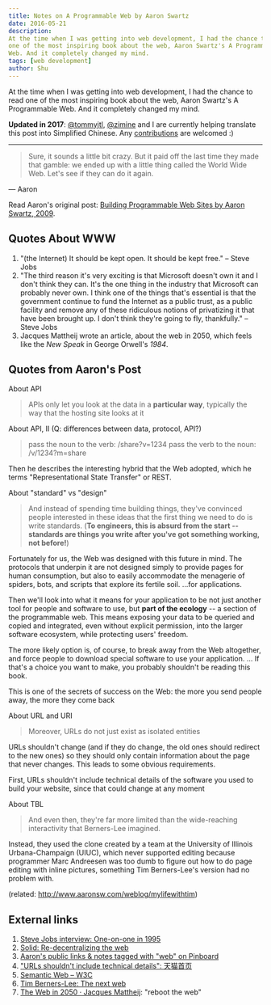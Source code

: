```yaml
---
title: Notes on A Programmable Web by Aaron Swartz
date: 2016-05-21
description:
At the time when I was getting into web development, I had the chance to read
one of the most inspiring book about the web, Aaron Swartz's A Programmable
Web. And it completely changed my mind.
tags: [web development]
author: Shu
---
```


At the time when I was getting into web development, I had the chance to read
one of the most inspiring book about the web, Aaron Swartz's A Programmable Web.
And it completely changed my mind.

**Updated in
2017**: [@tommyjtl](https://github.com/tommyjtl), [@zimine](https://github.com/zimine) and
I are currently helping translate this post into Simplified Chinese.
Any [contributions](https://github.com/tommyjtl/the-programmable-web/tree/translation) are
welcomed :)

---

> Sure, it sounds a little bit crazy. But it paid off the last time they made
> that gamble: we ended up with a little thing called the World Wide Web. Let's
> see if they can do it again.

— Aaron

Read Aaron's original post:
[Building Programmable Web Sites by Aaron Swartz, 2009](http://www.cs.rpi.edu/~hendler/ProgrammableWebSwartz2009.html).

## Quotes About WWW

1. "(the Internet) It should be kept open. It should be kept free." – Steve Jobs
2. "The third reason it's very exciting is that Microsoft doesn't own it and I
don't think they can. It's the one thing in the industry that Microsoft can
probably never own. I think one of the things that's essential is that the
government continue to fund the Internet as a public trust, as a public
facility and remove any of these ridiculous notions of privatizing it that
have been brought up. I don't think they're going to fly, thankfully." –
Steve Jobs
3. Jacques Mattheij wrote an article, about the web in 2050, which feels like
the *New Speak* in George Orwell's _1984_.

## Quotes from Aaron's Post

About API

> APIs only let you look at the data in a **particular way**, typically the way
> that the hosting site looks at it

About API, II (Q: differences between data, protocol, API?)

> pass the noun to the verb: /share?v=1234 pass the verb to the noun:
> /v/1234?m=share

Then he describes the interesting hybrid that the Web adopted, which he terms
"Representational State Transfer" or REST.

About "standard" vs "design"

> And instead of spending time building things, they've convinced people
> interested in these ideas that the first thing we need to do is write
> standards. (**To engineers, this is absurd from the start -- standards are
> things you write after you've got something working, not before!**)

Fortunately for us, the Web was designed with this future in mind. The protocols
that underpin it are not designed simply to provide pages for human consumption,
but also to easily accommodate the menagerie of spiders, bots, and scripts that
explore its fertile soil. ...for applications.

Then we'll look into what it means for your application to be not just another
tool for people and software to use, but **part of the ecology** -- a section of
the programmable web. This means exposing your data to be queried and copied and
integrated, even without explicit permission, into the larger software
ecosystem, while protecting users' freedom.

The more likely option is, of course, to break away from the Web altogether, and
force people to download special software to use your application. ... If that's
a choice you want to make, you probably shouldn't be reading this book.

This is one of the secrets of success on the Web: the more you send people away,
the more they come back

About URL and URI

> Moreover, URLs do not just exist as isolated entities

URLs shouldn't change (and if they do change, the old ones should redirect to
the new ones) so they should only contain information about the page that never
changes. This leads to some obvious requirements.

First, URLs shouldn't include technical details of the software you used to
build your website, since that could change at any moment

About TBL

> And even then, they're far more limited than the wide-reaching interactivity
> that Berners-Lee imagined.

Instead, they used the clone created by a team at the University of Illinois
Urbana-Champaign (UIUC), which never supported editing because programmer Marc
Andreesen was too dumb to figure out how to do page editing with inline
pictures, something Tim Berners-Lee's version had no problem with.

(related: http://www.aaronsw.com/weblog/mylifewithtim)

## External links

1. [Steve Jobs interview: One-on-one in 1995](http://computerworld.com/article/2498543/it-management/steve-jobs-interview--one-on-one-in-1995.html?page=8)
2. [Solid: Re-decentralizing the web](https://solid.mit.edu)
3. [Aaron's public links & notes tagged with "web" on Pinboard](https://pinboard.in/u:aaronsw/t:web)
4. ["URLs shouldn't include technical details": 天猫首页](https://zhihu.com/question/54777923/answer/141058259)
5. [Semantic Web – W3C](https://w3.org/standards/semanticweb)
6. [Tim Berners-Lee: The next web](https://ted.com/talks/tim_berners_lee_on_the_next_web)
7. [The Web in 2050 · Jacques Mattheij](https://jacquesmattheij.com/the-web-in-2050):
"reboot the web"
